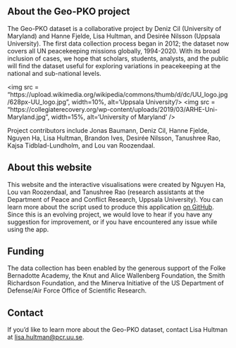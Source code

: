 ## About the Geo-PKO project
The Geo-PKO dataset is a collaborative project by Deniz Cil (University of Maryland) and Hanne Fjelde, Lisa Hultman, and Desirée Nilsson (Uppsala University). The first data collection process began in 2012; the dataset now covers all UN peacekeeping missions globally, 1994-2020. With its broad inclusion of cases, we hope that scholars, students, analysts, and the public will find the dataset useful for exploring variations in peacekeeping at the national and sub-national levels.
  
<img src = "https://upload.wikimedia.org/wikipedia/commons/thumb/d/dc/UU_logo.jpg/628px-UU_logo.jpg", width=10%, alt='Uppsala University'/>
<img src = "https://collegiaterecovery.org/wp-content/uploads/2019/03/ARHE-Uni-Maryland.jpg", width=15%, alt='University of Maryland' />  
  
Project contributors include Jonas Baumann, Deniz Cil, Hanne Fjelde, Nguyen Ha, Lisa Hultman, Brandon Ives, Desirée Nilsson, Tanushree Rao, Kajsa Tidblad-Lundholm, and Lou van Roozendaal.

## About this website
This website and the interactive visualisations were created by Nguyen Ha, Lou van Roozendaal, and Tanushree Rao (research assistants at the Department of Peace and Conflict Research, Uppsala University). You can learn more about the script used to produce this application [on GitHub](http://github.com/geopko/Geo-PKO-Shiny-Dashboard). Since this is an evolving project, we would love to hear if you have any suggestion for improvement, or if you have encountered any issue while using the app. 

## Funding
The data collection has been enabled by the generous support of the Folke Bernadotte Academy, the Knut and Alice Wallenberg Foundation, the Smith Richardson Foundation, and the Minerva Initiative of the US Department of Defense/Air Force Office of Scientific Research.


## Contact
If you'd like to learn more about the Geo-PKO dataset, contact Lisa Hultman at [lisa.hultman@pcr.uu.se](lisa.hultman@pcr.uu.se).